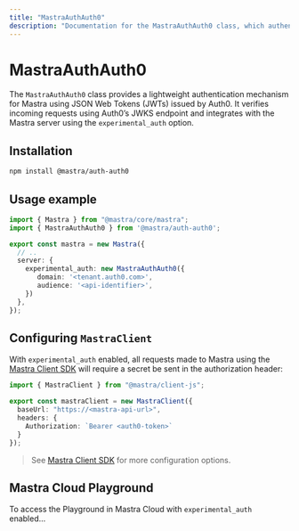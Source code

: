 ```yaml
---
title: "MastraAuthAuth0"
description: "Documentation for the MastraAuthAuth0 class, which authenticates Mastra applications using Auth0."
---
```


# MastraAuthAuth0

The `MastraAuthAuth0` class provides a lightweight authentication mechanism for Mastra using JSON Web Tokens (JWTs) issued by Auth0. It verifies incoming requests using Auth0’s JWKS endpoint and integrates with the Mastra server using the `experimental_auth` option.


## Installation

```bash copy
npm install @mastra/auth-auth0
```

## Usage example

```typescript {2,7-10} filename="src/mastra/index.ts" showLineNumbers copy
import { Mastra } from "@mastra/core/mastra";
import { MastraAuthAuth0 } from '@mastra/auth-auth0';

export const mastra = new Mastra({
  // ..
  server: {
    experimental_auth: new MastraAuthAuth0({
       domain: '<tenant.auth0.com>',
       audience: '<api-identifier>',
    })
  },
});
```

## Configuring `MastraClient`

With `experimental_auth` enabled, all requests made to Mastra using the [Mastra Client SDK](/docs/client-js/overview) will require a secret be sent in the authorization header:

```typescript filename="lib/mastra/mastra-client.ts" showLineNumbers copy
import { MastraClient } from "@mastra/client-js";

export const mastraClient = new MastraClient({
  baseUrl: "https://<mastra-api-url>",
  headers: {
    Authorization: `Bearer <auth0-token>`
  }
});
```

> See [Mastra Client SDK](/docs/client-js/overview) for more configuration options.

## Mastra Cloud Playground

To access the Playground in Mastra Cloud with `experimental_auth` enabled...

